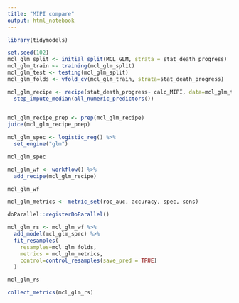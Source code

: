 ```yaml
---
title: "MIPI compare"
output: html_notebook
---
```




```r
library(tidymodels)
```

```r
set.seed(102)
mcl_glm_split <- initial_split(MCL_GLM, strata = stat_death_progress)
mcl_glm_train <- training(mcl_glm_split)
mcl_glm_test <- testing(mcl_glm_split)
mcl_glm_folds <- vfold_cv(mcl_glm_train, strata=stat_death_progress)
```


```r
mcl_glm_recipe <- recipe(stat_death_progress~ calc_MIPI, data=mcl_glm_train) %>% 
  step_impute_median(all_numeric_predictors()) 
 

mcl_glm_recipe_prep <- prep(mcl_glm_recipe)
juice(mcl_glm_recipe_prep)
```
```r
mcl_glm_spec <- logistic_reg() %>% 
  set_engine("glm")

mcl_glm_spec
```

```r
mcl_glm_wf <- workflow() %>% 
  add_recipe(mcl_glm_recipe)

mcl_glm_wf
```

```r
mcl_glm_metrics <- metric_set(roc_auc, accuracy, spec, sens)

doParallel::registerDoParallel()

mcl_glm_rs <- mcl_glm_wf %>% 
  add_model(mcl_glm_spec) %>% 
  fit_resamples(
    resamples=mcl_glm_folds,
    metrics = mcl_glm_metrics,
    control=control_resamples(save_pred = TRUE)
  )

mcl_glm_rs
```
```r
collect_metrics(mcl_glm_rs)
```

```r

```

